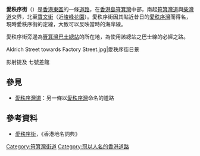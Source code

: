 {{Infobox Hong Kong Street
|   中文街道名稱 =  愛秩序街
|   英文街道名稱 =  Aldrich Street
|   圖片         = File:Aldrich Street at night (Street Light rays improved).jpg  
|   圖片說明     = 愛秩序街夜景
|   隸屬幹線     = 
|   路段總長度   = 0.2
|   車速限制     = 
|   行車線數量   = 雙線單程
|   所在地區     = [[東區_(香港)|東區]][[筲箕灣|筲箕灣]]
|   起點         = [[筲箕灣道|筲箕灣道]]與[[柴灣道|柴灣道]]交界
|   終點         = [[寶文街|寶文街]]
|   道路命名日期 = 
|   命名文件     =  
|   道路動工日期 =  
|   道路興建計劃 =  
|   道路舊名資料 =  
|   通車日期     = 
}}


'''愛秩序街'''（{{lang-en|Aldrich Street}}）是[[香港|香港]][[東區_(香港)|東區]]的一條[[道路|道路]]，在[[香港島|香港島]][[筲箕灣|筲箕灣]]中部，南起[[筲箕灣道|筲箕灣道]]與[[柴灣道|柴灣道]]交界，北至[[寶文街|寶文街]]（近[[峻峰花園|峻峰花園]]）。愛秩序街因其貼近昔日的[[愛秩序灣|愛秩序灣]]而得名，現時愛秩序街的定線，大致可以反映當時的海岸線。

愛秩序街旁邊為[[筲箕灣巴士總站|筲箕灣巴士總站]]的所在地，為使用該總站之巴士線的必經之路。
<gallery>
Aldrich Street towards Factory Street.jpg|愛秩序街日景
</gallery>

影射提及
七號差館

==參見==
*[[愛秩序灣道|愛秩序灣道]]：另一條以[[愛秩序灣|愛秩序灣]]命名的道路

==參考資料 ==
* [http://gongjushu.cnki.net/refbook/basicsearch.aspx?kw=愛秩序街 愛秩序街]，《香港地名詞典》

{{HK-road-stub}}

[[Category:筲箕灣街道|Category:筲箕灣街道]]
[[Category:冠以人名的香港道路|Category:冠以人名的香港道路]]